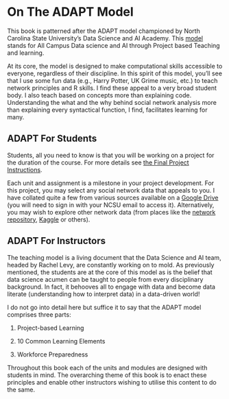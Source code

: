 # On The ADAPT Model
This book is patterned after the ADAPT model championed by North Carolina State University's Data Science and AI Academy. This [model](https://datascienceacademy.ncsu.edu/courses/course-model/) stands for All Campus Data science and AI through Project based Teaching and learning.

At its core, the model is designed to make computational skills accessible to everyone, regardless of their discipline. In this spirit of this model, you’ll see that I use some fun data (e.g., Harry Potter, UK Grime music, etc.) to teach network principles and R skills. I find these appeal to a very broad student body. I also teach based on concepts more than explaining code. Understanding the what and the why behind social network analysis more than explaining every syntactical function, I find, facilitates learning for many.

## ADAPT For Students

Students, all you need to know is that you will be working on a project for the duration of the course. For more details see [the Final Project Instructions](Final%20Project%20Instructions.qmd).

Each unit and assignment is a milestone in your project development. For this project, you may select any social network data that appeals to you. I have collated quite a few from various sources available on a [Google Drive](https://drive.google.com/drive/folders/18BRSRSLjBQcbYOiu59cWZ4fzmmK3ZoWJ) (you will need to sign in with your NCSU email to access it). Alternatively, you may wish to explore other network data (from places like the [network repository](https://networkrepository.com/index.php), [Kaggle](https://www.kaggle.com/) or others).

## ADAPT For Instructors

The teaching model is a living document that the Data Science and AI team, headed by Rachel Levy, are constantly working on to mold. As previously mentioned, the students are at the core of this model as is the belief that data science acumen can be taught to people from every disciplinary background. In fact, it behooves all to engage with data and become data literate (understanding how to interpret data) in a data-driven world!

I do not go into detail here but suffice it to say that the ADAPT model comprises three parts:

1.  Project-based Learning

2.  10 Common Learning Elements

3.  Workforce Preparedness

Throughout this book each of the units and modules are designed with students in mind. The overarching theme of this book is to enact these principles and enable other instructors wishing to utilise this content to do the same.

